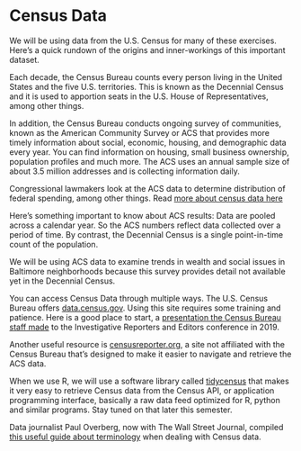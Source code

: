 # Census Data {#census_data}

We will be using data from the U.S. Census for many of these exercises. Here's a quick rundown of the origins and inner-workings of this important dataset.

Each decade, the Census Bureau counts every person living in the United States and the five U.S. territories. This is known as the Decennial Census and it is used to apportion seats in the U.S. House of Representatives, among other things. 

In addition, the Census Bureau conducts ongoing survey of communities, known as the American Community Survey or ACS that provides more timely information about social, economic, housing, and demographic data every year. You can find information on housing, small business ownership, population profiles and much more. The ACS uses an annual sample size of about 3.5 million addresses and is collecting information daily. 

Congressional lawmakers look at the ACS data to determine distribution of federal spending, among other things. Read [more about census data here](https://www.census.gov/content/dam/Census/library/publications/2020/acs/acs_journalist_handbook_2020_ch1.pdf)

Here's something important to know about ACS results: Data are pooled across a calendar year. So the ACS numbers reflect data collected over a period of time. By contrast, the Decennial Census is a single point-in-time count of the population.

We will be using ACS data to examine trends in wealth and social issues in Baltimore neighborhoods because this survey provides detail not available yet in the Decennial Census.

You can access Census Data through multiple ways. The U.S. Census Bureau offers [data.census.gov](https://data.census.gov/cedsci/). Using this site requires some training and patience. Here is a good place to start, a [presentation the Census Bureau staff made](https://docs.google.com/presentation/d/1dUtT512SBa3FcVUPaBFwvLi2LaAwEFee/edit?usp=sharing&ouid=102324743793755798467&rtpof=true&sd=true) to the Investigative Reporters and Editors conference in 2019.

Another useful resource is [censusreporter.org](https://censusreporter.org/), a site not affiliated with the Census Bureau that's designed to make it easier to navigate and retrieve the ACS data. 

When we use R, we will use a software library called [tidycensus](https://walker-data.com/tidycensus/) that makes it very easy to retrieve Census data from the Census API, or application programming interface, basically a raw data feed optimized for R, python and similar programs. Stay tuned on that later this semester.

Data journalist Paul Overberg, now with The Wall Street Journal, compiled [this useful guide about terminology](assets/Census_Overberg_GuideToThePerplexed.pdf) when dealing with Census data.


